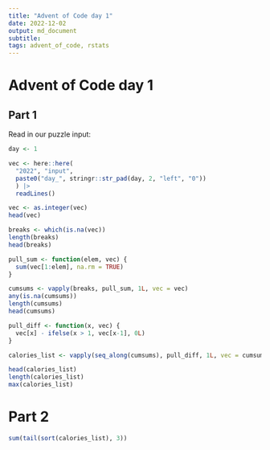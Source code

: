 ```yaml
---
title: "Advent of Code day 1"
date: 2022-12-02
output: md_document
subtitle: 
tags: advent_of_code, rstats
---
```


Advent of Code day 1
================

## Part 1

Read in our puzzle input:


```r

day <- 1

vec <- here::here(
  "2022", "input",
  paste0("day_", stringr::str_pad(day, 2, "left", "0"))
  ) |>
  readLines()

vec <- as.integer(vec)
head(vec)
```


```r

breaks <- which(is.na(vec))
length(breaks)
head(breaks)

pull_sum <- function(elem, vec) {
  sum(vec[1:elem], na.rm = TRUE)
}

cumsums <- vapply(breaks, pull_sum, 1L, vec = vec)
any(is.na(cumsums))
length(cumsums)
head(cumsums)

pull_diff <- function(x, vec) {
  vec[x] - ifelse(x > 1, vec[x-1], 0L)
}

calories_list <- vapply(seq_along(cumsums), pull_diff, 1L, vec = cumsums)

head(calories_list)
length(calories_list)
max(calories_list)


```

# Part 2

```r

sum(tail(sort(calories_list), 3))

```
